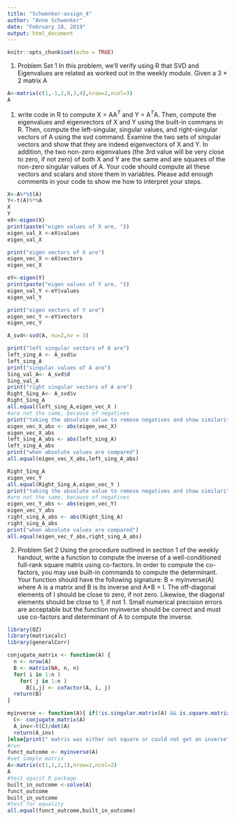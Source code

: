```yaml
---
title: "Schwenker-assign_4"
author: "Anne Schwenker"
date: "February 18, 2019"
output: html_document
---
```


```r
knitr::opts_chunk$set(echo = TRUE)
```
1. Problem Set 1
In this problem, we’ll verify using R that SVD and Eigenvalues are related as worked
out in the weekly module. Given a 3 × 2 matrix A
```r
A<-matrix(c(1,-1,2,0,3,4),nrow=2,ncol=3)
A
```

(1)
write code in R to compute X = AA$^T$ and Y = A$^T$A. Then, compute the eigenvalues
and eigenvectors of X and Y using the built-in commans in R.
Then, compute the left-singular, singular values, and right-singular vectors of A using
the svd command. Examine the two sets of singular vectors and show that they are indeed
eigenvectors of X and Y. In addition, the two non-zero eigenvalues (the 3rd value will
be very close to zero, if not zero) of both X and Y are the same and are squares of the
non-zero singular values of A.
Your code should compute all these vectors and scalars and store them in variables.
Please add enough comments in your code to show me how to interpret your steps.
```r
X<-A%*%t(A)
Y<-t(A)%*%A
X
Y
eX<-eigen(X)
print(paste("eigen values of X are, "))
eigen_val_X <-eX$values
eigen_val_X

print("eigen vectors of X are")
eigen_vec_X <-eX$vectors
eigen_vec_X

eY<-eigen(Y)
print(paste("eigen values of Y are, "))
eigen_val_Y <-eY$values
eigen_val_Y

print("eigen vectors of Y are")
eigen_vec_Y <-eY$vectors
eigen_vec_Y

A_svd<-svd(A, nu=2,nv = 3)

print("left singular vectors of A are")
left_sing_A <- A_svd$u
left_sing_A
print("singular values of A are")
Sing_val_A<- A_svd$d
Sing_val_A
print("right singular vectors of A are")
Right_Sing_A<- A_svd$v
Right_Sing_A
all.equal(left_sing_A,eigen_vec_X )
#are not the same, because of negatives
print("taking the absolute value to remove negatives and show similarity")
eigen_vec_X_abs <- abs(eigen_vec_X)
eigen_vec_X_abs
left_sing_A_abs <- abs(left_sing_A)
left_sing_A_abs
print("when absolute values are compared")
all.equal(eigen_vec_X_abs,left_sing_A_abs)

Right_Sing_A
eigen_vec_Y
all.equal(Right_Sing_A,eigen_vec_Y )
print("taking the absolute value to remove negatives and show similarity")
#are not the same, because of negatives
eigen_vec_Y_abs <- abs(eigen_vec_Y)
eigen_vec_Y_abs
right_sing_A_abs <- abs(Right_Sing_A)
right_sing_A_abs
print("when absolute values are compared")
all.equal(eigen_vec_Y_abs,right_sing_A_abs)

```

2. Problem Set 2
Using the procedure outlined in section 1 of the weekly handout, write a function to
compute the inverse of a well-conditioned full-rank square matrix using co-factors. In order
to compute the co-factors, you may use built-in commands to compute the determinant.
Your function should have the following signature:
B = myinverse(A)
where A is a matrix and B is its inverse and A×B = I. The off-diagonal elements of I
should be close to zero, if not zero. Likewise, the diagonal elements should be close to 1, if
not 1. Small numerical precision errors are acceptable but the function myinverse should
be correct and must use co-factors and determinant of A to compute the inverse.

```r
library(QZ)
library(matrixcalc)
library(generalCorr)

conjugate_matrix <- function(A) {
  n <- nrow(A)
  B <- matrix(NA, n, n)
  for( i in 1:n )
    for( j in 1:n )
      B[i,j] <- cofactor(A, i, j)
  return(B)
}

myinverse <- function(A){ if(!is.singular.matrix(A) && is.square.matrix(A)){
  C<- conjugate_matrix(A)
  A_inv<-t(C)/det(A)
  return(A_inv)
}else{print(" matrix was either not square or could not get an inverse")}}
#run
funct_outcome <- myinverse(A)
#set sample matrix
A<-matrix(c(1,1,2,1),nrow=2,ncol=2)
A
#test agaist R package
built_in_outcome <-solve(A)
funct_outcome
built_in_outcome
#test for equality
all.equal(funct_outcome,built_in_outcome)
```

